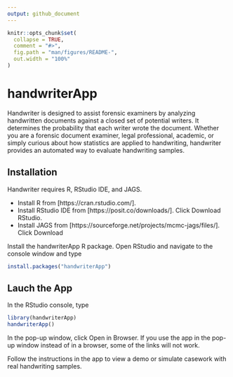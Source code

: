 ```yaml
---
output: github_document
---
```


<!-- README.md is generated from README.Rmd. Please edit that file -->

```r
knitr::opts_chunk$set(
  collapse = TRUE,
  comment = "#>",
  fig.path = "man/figures/README-",
  out.width = "100%"
)
```

# handwriterApp

<!-- badges: start -->
<!-- badges: end -->

Handwriter is designed to assist forensic examiners by analyzing handwritten documents against a closed set of potential writers. It determines the probability that each writer wrote the document. Whether you are a forensic document examiner, legal professional, academic, or simply curious about how statistics are applied to handwriting, handwriter provides an automated way to evaluate handwriting samples.

## Installation

Handwriter requires R, RStudio IDE, and JAGS.

- Install R from [https://cran.rstudio.com/]. 
- Install RStudio IDE from [https://posit.co/downloads/]. Click Download RStudio.
- Install JAGS from [https://sourceforge.net/projects/mcmc-jags/files/]. Click Download 

Install the handwriterApp R package. Open RStudio and navigate to the console window and type
```r
install.packages("handwriterApp")
```

## Lauch the App

In the RStudio console, type
```r
library(handwriterApp)
handwriterApp()
```
In the pop-up window, click Open in Browser. If you use the app in the pop-up window instead of in a browser, some of the links will not work.

Follow the instructions in the app to view a demo or simulate casework with real handwriting samples.
